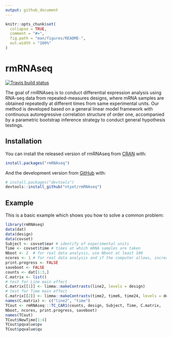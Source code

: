 ```yaml
---
output: github_document
---
```


<!-- README.md is generated from README.Rmd. Please edit that file -->

```r
knitr::opts_chunk$set(
  collapse = TRUE,
  comment = "#>",
  fig.path = "man/figures/README-",
  out.width = "100%"
)
```

# rmRNAseq

<!-- badges: start -->
[![Travis build status](https://travis-ci.org/ntyet/rmRNAseq.svg?branch=master)](https://travis-ci.org/ntyet/rmRNAseq)
<!-- badges: end -->

The goal of rmRNAseq is to conduct differential expression analysis using RNA-seq data from repeated-measures designs, where mRNA samples are obtained repeatedly at different times from same experimental units. Our method is developed based on a general linear model framework with continuous autoregressive correlation structure of order one, accompanied by a parametric bootstrap inference strategy to conduct general hypothesis testings.  

## Installation

You can install the released version of rmRNAseq from [CRAN](https://CRAN.R-project.org) with:

``` r
install.packages("rmRNAseq")
```

And the development version from [GitHub](https://github.com/) with:

``` r
# install.packages("devtools")
devtools::install_github("ntyet/rmRNAseq")
```
## Example

This is a basic example which shows you how to solve a common problem:

```r
library(rmRNAseq)
data(dat)
data(design)
data(covset)
Subject <- covset$ear # identify of experimental units
Time <- covset$time # times at which mRNA samples are taken
Nboot <- 2  # for real data analysis, use Nboot at least 100
ncores <- 1 # for real data analysis and if the computer allows, increase ncores to save time
print.progress <- FALSE
saveboot <- FALSE
counts <- dat[1:3,]
C.matrix <- list()
# test for Line main effect
C.matrix[[1]] <- limma::makeContrasts(line2, levels = design)
# test for Time main effect
C.matrix[[2]] <- limma::makeContrasts(time2, time6, time24, levels = design)
names(C.matrix) <- c("line2", "time")
TCout <- rmRNAseq:::TC_CAR1(counts, design, Subject, Time, C.matrix,
Nboot, ncores, print.progress, saveboot)
names(TCout)
TCout$NewTime[1:4]
TCout$pqvalue$pv
TCout$pqvalue$qv

```

